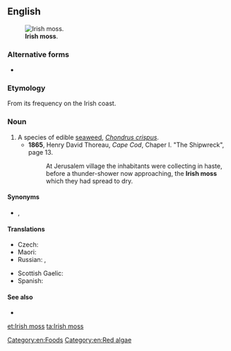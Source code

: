 {{also|Irish Moss}}
==English==
[[Image:Haeckel Florideae Chondrus crispus.png|thumb|'''Irish moss'''.]]

===Alternative forms===
* {{l|en|Irish Moss}}

===Etymology===
From its frequency on the Irish coast.

===Noun===
{{en-noun|-}}
{{wikipedia}}

# A species of edible [[seaweed]], ''[[Chondrus crispus]]''.
#* '''1865''', Henry David Thoreau, ''Cape Cod'', Chaper I. "The Shipwreck", page 13.
#*: At Jerusalem village the inhabitants were collecting in haste, before a thunder-shower now approaching, the '''Irish moss''' which they had spread to dry.

====Synonyms====
* {{sense|edible seaweed}} {{l|en|carrageen}}, {{l|en|carrageen moss}}

====Translations====
{{trans-top|edible seaweed}}
* Czech: {{t|cs|irský mech|m}}
* Maori: {{t|mi|rehia}}
* Russian: {{t|ru|ирла́ндский мох|m}}, {{t|ru|жемчу́жный мох|m}}
{{trans-mid}}
* Scottish Gaelic: {{t|gd|cairgein|m}}
* Spanish: {{t|es|musgo de Irlanda|m}}
{{trans-bottom}}

====See also====
* {{l|en|carrageenan}}

[[Category:en:Foods]]
[[Category:en:Red algae]]

[[et:Irish moss]]
[[ta:Irish moss]]